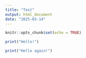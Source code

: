 ```yaml
---
title: "Test"
output: html_document
date: "2025-03-14"
---
```


```r
knitr::opts_chunk$set(echo = TRUE)
```

```r
print("Hello!")
```

```r
print("Hello again!")
```

